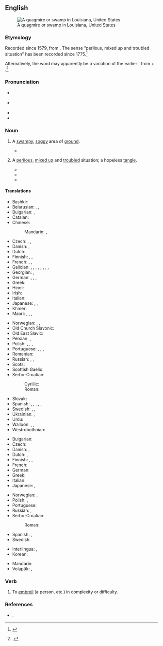 ==English==
{{was wotd|2016|June|7}}
{{wikipedia}}
[[File:Louisiana Swamp 2 (8729909022).jpg|thumb|A quagmire or [[swamp#Noun|swamp]] in [[Louisiana]], United States]]

===Etymology===
Recorded since 1579, from {{af|en|quag|mire}}. The sense “perilous, mixed up and troubled situation” has been recorded since 1775.<ref>{{R:Online Etymology Dictionary}}</ref>

Alternatively, the word may apparently be a variation of the earlier {{m|en|quakemire}}, from {{m|en|quake}} + {{m|en|mire}}.<ref>{{R:Century 1911}}.</ref>

===Pronunciation===
* {{a|RP}} {{IPA|en|/ˈkwɒɡ.maɪə(ɹ)/}}
* {{a|GA}} {{IPA|en|/ˈkwæɡ.maɪəɹ/}}
* {{audio|en|en-au-quagmire.ogg|Audio (AU)}}
* {{hyphenation|en|quag|mire}}

===Noun===
{{en-noun}}

# A [[swampy]], [[soggy]] area of [[ground]].
#: {{synonyms|en|marsh|marshland|mire|quag}}
#: {{ux|en|That '''quagmire''' regularly ‘swallows’ caught-up hikers’ boots}}
#* {{quote-book|1=en|year=1887|author=H. Rider Haggard|authorlink=H. Rider Haggard|title=She: A History of Adventure|url=http://www.gutenberg.org/files/3155/3155-0.txt|passage=Never did I see a more dreary and depressing scene. Miles on miles of '''quagmire''', varied only by bright green strips of comparatively solid ground, and by deep and sullen pools fringed with tall rushes, in which the bitterns boomed and the frogs croaked incessantly: miles on miles of it without a break, unless the fever fog can be called a break.}}
# {{lb|en|figuratively}} A [[perilous]], [[mixed up]] and [[troubled]] situation; a hopeless [[tangle]].
#: {{syn|en|predicament|Thesaurus:difficult situation}}
#: {{ux|en|The paperwork got lost in a '''quagmire''' of bureaucracy.}}
#: {{ux|en|Those election results are a '''quagmire''' for any coalition except one of national union.}}
#* {{RQ:Landon Francesca Carrara|page=168-169|volume=I|text="And what was this, my beloved brother, but a vain yielding to unbridled imagination, which, like a spring confined to one spot, collects its pure clear waters, and in at once a beauty and a blessing; but which, allowed to spread abroad in every direction, oozes through the marshy earth, becomes stagnant, and is habited by the loathsome reptile. That which would have been a green haunt, with its fair fountain, is a dreary and useless '''quagmire'''. Is it not thus with the mind, Guido?"}}
#* {{quote-web|en|author=Danette Chavez|title=Campaigns are Waged On and Off the ''[[w:Game of Thrones|Game Of Thrones]]'' Battlefield (Newbies)|archiveurl=https://web.archive.org/web/20210128115426/https://tv.avclub.com/campaigns-are-waged-on-and-off-the-game-of-thrones-batt-1834536681|archivedate=28 January 2021|work={{w|The A.V. Club}}|date=5 May 2019|passage=I’ve had my doubts about Daenerys’ ability to rule, inspired in part by the '''quagmire''' in Meereen. Still, this feels like a precipitous decline. The queen of sobriquets has always been power hungry.}}
#* {{quote-journal|en|author=Stephen Marche|title=The Algorithm That Could Take Us Inside Shakespeare’s Mind|work=The New York Times|date=2021-11-24|url=https://www.nytimes.com/2021/11/24/books/review/shakespeare-cohere-natural-language-processing.html|issn=0362-4331|passage=The only way to know Shakespeare is through his works, and his works are textual '''quagmires'''.}}

====Translations====
{{trans-top|swampy ground}}
* Bashkir: {{t|ba|һаҙ}}
* Belarusian: {{t|be|бало́та|n}}, {{t|be|дры́гва|f}}, {{t+|be|ба́гна|n}}
* Bulgarian: {{t+|bg|треса́вище|n}}, {{t+|bg|мочур|m}}
* Catalan: {{t+|ca|pantà|m}}
* Chinese:
*: Mandarin: {{t+|cmn|沼澤}}, {{t+|cmn|沼泽|tr=zhǎozé}}
* Czech: {{t+|cs|bažina|f}}, {{t|cs|močál|m}}, {{t|cs|třasovisko|n}}
* Danish: {{t+|da|sump|c}}, {{t|da|dynd|n}}
* Dutch: {{qualifier|land}} {{t+|nl|moeras|n}}
* Finnish: {{t+|fi|hete}}, {{t|fi|hetteikkö}}, {{t+|fi|jorpakko}}
* French: {{t+|fr|bourbier|m}}, {{t+|fr|marais|m}}, {{t+|fr|marécage|m}}
* Galician: {{t+|gl|groto|m}}, {{t|gl|aluteiro|m}}, {{t+|gl|lamazal|m}}, {{t|gl|tremoeiro|m}}, {{t|gl|chagorza|f}}, {{t+|gl|toleiro|m}}, {{t|gl|sapale|m}}, {{t|gl|foroncho|m}}, {{t+|gl|bulleiro|m}}
* Georgian: {{t|ka|ჭაობი}}, {{t|ka|ჭანჭრობი}}
* German: {{t+|de|Sumpf|m}}, {{t+|de|Morast|m}}, {{t|de|Morastboden|m}}, {{t+|de|Sumpfboden|m}}
* Greek: {{t+|el|βάλτος|m}}
* Hindi: {{t+|hi|दलदल|m}}
* Irish: {{t|ga|bogach|m}}
* Italian: {{t+|it|pantano|m}}
* Japanese: {{t|ja|泥濘|tr=[[ぬかるみ]], nukarumi}} {{qualifier|colloquial}}, {{t|ja|沼地|tr=ぬまち, numachi}} {{qualifier|type of a land}}, {{t+|ja|湿地|tr=しっち, shitchi}}
* Khmer: {{t|km|ភក់ជ្រៅ|tr=pʰʊək crɨv}}
* Maori: {{t|mi|powharu}}, {{t|mi|wharu}}, {{t|mi|oru}}, {{t|mi|poharu}}
{{trans-mid}}
* Norwegian: {{t|no|myr|f}}, {{t+|no|sump|n}}, {{t+|no|sump|n}}
* Old Church Slavonic: {{t|cu|блато|n}}
* Old East Slavic: {{t|orv|болото|n}}
* Persian: {{t+|fa|باتلاق|tr=bâtlâq}}, {{t+|fa|خلاب|tr=xalâb}}
* Polish: {{t+|pl|bagno|n}}, {{t+|pl|trzęsawisko|n}}, {{t+|pl|bagno|n}}, {{t+|pl|błoto|n}}
* Portuguese: {{t+|pt|pântano|m}}, {{t+|pt|charco|m}}, {{t+|pt|brejo|m}}, {{t+|pt|paul|m}}
* Romanian: {{t+|ro|mlaștină|f}}
* Russian: {{t+|ru|боло́то|n}}, {{t+|ru|топь|f}}, {{t+|ru|тряси́на|f}}
* Scots: {{t|sco|champ}}
* Scottish Gaelic: {{t|gd|boglach|f}}
* Serbo-Croatian: {{t+|sh|močvara|f}}
*: Cyrillic: {{t|sh|бла̏то|n}}
*: Roman: {{t+|sh|blȁto|n}}
* Slovak: {{t|sk|močiar|m}}
* Spanish: {{t+|es|pantano|m}}, {{t+|es|ciénaga|f}}, {{t+|es|tremedal|m}}, {{t+|es|cenagal|m}}, {{t|es|barrizal|m}}, {{t+|es|lamedal|m}}
* Swedish: {{t+|sv|gungfly}}, {{t+|sv|moras}}, {{t+|sv|sumpmark}}
* Ukrainian: {{t|uk|трясови́на|f}}, {{t+|uk|боло́то|n}}
* Urdu: {{t|ur|دلدل|m|tr=daldal}}
* Walloon: {{t|wa|bourbî|m}}, {{t+|wa|wachisse|m}}, {{t+|wa|maraexhe|m|f}}
* Westrobothnian: {{t|gmq-bot|dôvahôḷ|n}}
{{trans-bottom}}

{{trans-top|perilous, mixed up and troubled situation}}
* Bulgarian: {{t|bg|затруднено положение}}
* Czech: {{t+|cs|šlamastyka|f}}
* Danish: {{t|da|dynd|n}}, {{t|da|hængedynd|n}}
* Dutch: {{t+|nl|moeras|n}}, {{t+|nl|drijfzand|n}}
* Finnish: {{t+|fi|suo}}, {{t|fi|syöverit|p}}, {{t|fi|kiipeli}}
* French: {{t+|fr|bourbier|m}}
* German: {{t+|de|Zwickmühle|f}}
* Greek: {{t+|el|τέλμα|n}}
* Italian: {{t+|it|ginepraio|m}}
* Japanese: {{t+|ja|苦境|tr=kukyō}}, {{t+|ja|窮地|tr=kyūchi}}
{{trans-mid}}
* Norwegian: {{t|no|hengemyr|f}}, {{t|no|kvikksand|f}}
* Polish: {{t+|pl|bagno|n}}, {{t+|pl|błoto|n}}
* Portuguese: {{t+|pt|confusão|f}}
* Russian: {{t+|ru|тряси́на|f}}, {{t+|ru|боло́то|n}}
* Serbo-Croatian:
*: Roman: {{t|sh|živi pijesak}}
* Spanish: {{t+|es|dilema|m}}, {{t+|es|apuro|m}}
* Swedish: {{t+|sv|träsk}}
{{trans-bottom}}

{{checktrans-top}}
* Interlingua: {{t-check|ia|palude}}, {{t-check|ia|fangositate}}
* Korean: {{t+check|ko|곤경}}
{{trans-mid}}
* Mandarin: {{t+check|cmn|泥沼|tr=ní zhǎo}}
* Volapük: {{t+check|vo|maräd}}, {{t+check|vo|lulak}}
{{trans-bottom}}

===Verb===
{{en-verb}}

# {{lb|en|transitive}} To [[embroil]] (a person, etc.) in complexity or difficulty.

===References===
<references/>
* {{R:OneLook}}.

{{C|en|Landforms|Water}}